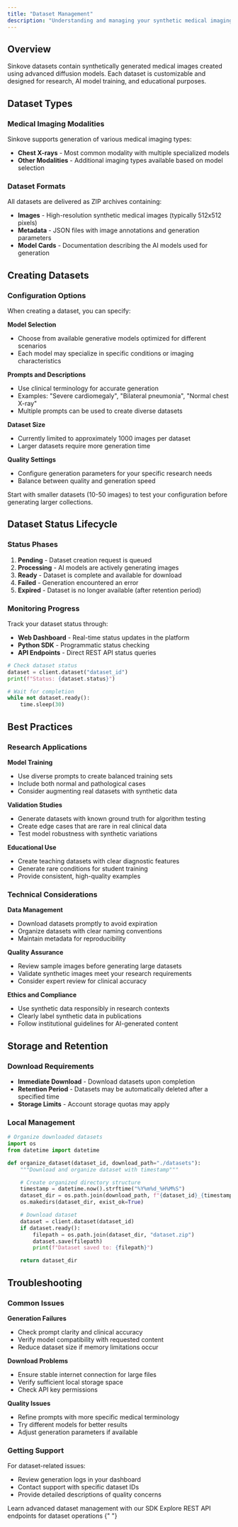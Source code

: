 ```yaml
---
title: "Dataset Management"
description: "Understanding and managing your synthetic medical imaging datasets"
---
```


## Overview

Sinkove datasets contain synthetically generated medical images created using advanced diffusion models. Each dataset is customizable and designed for research, AI model training, and educational purposes.

## Dataset Types

### Medical Imaging Modalities

Sinkove supports generation of various medical imaging types:

- **Chest X-rays** - Most common modality with multiple specialized models
- **Other Modalities** - Additional imaging types available based on model selection

### Dataset Formats

All datasets are delivered as ZIP archives containing:

- **Images** - High-resolution synthetic medical images (typically 512x512 pixels)
- **Metadata** - JSON files with image annotations and generation parameters
- **Model Cards** - Documentation describing the AI models used for generation

## Creating Datasets

### Configuration Options

When creating a dataset, you can specify:

**Model Selection**

- Choose from available generative models optimized for different scenarios
- Each model may specialize in specific conditions or imaging characteristics

**Prompts and Descriptions**

- Use clinical terminology for accurate generation
- Examples: "Severe cardiomegaly", "Bilateral pneumonia", "Normal chest X-ray"
- Multiple prompts can be used to create diverse datasets

**Dataset Size**

- Currently limited to approximately 1000 images per dataset
- Larger datasets require more generation time

**Quality Settings**

- Configure generation parameters for your specific research needs
- Balance between quality and generation speed

<Tip>
  Start with smaller datasets (10-50 images) to test your configuration before
  generating larger collections.
</Tip>

## Dataset Status Lifecycle

### Status Phases

1. **Pending** - Dataset creation request is queued
2. **Processing** - AI models are actively generating images
3. **Ready** - Dataset is complete and available for download
4. **Failed** - Generation encountered an error
5. **Expired** - Dataset is no longer available (after retention period)

### Monitoring Progress

Track your dataset status through:

- **Web Dashboard** - Real-time status updates in the platform
- **Python SDK** - Programmatic status checking
- **API Endpoints** - Direct REST API status queries

```python
# Check dataset status
dataset = client.dataset("dataset_id")
print(f"Status: {dataset.status}")

# Wait for completion
while not dataset.ready():
    time.sleep(30)
```

## Best Practices

### Research Applications

**Model Training**

- Use diverse prompts to create balanced training sets
- Include both normal and pathological cases
- Consider augmenting real datasets with synthetic data

**Validation Studies**

- Generate datasets with known ground truth for algorithm testing
- Create edge cases that are rare in real clinical data
- Test model robustness with synthetic variations

**Educational Use**

- Create teaching datasets with clear diagnostic features
- Generate rare conditions for student training
- Provide consistent, high-quality examples

### Technical Considerations

**Data Management**

- Download datasets promptly to avoid expiration
- Organize datasets with clear naming conventions
- Maintain metadata for reproducibility

**Quality Assurance**

- Review sample images before generating large datasets
- Validate synthetic images meet your research requirements
- Consider expert review for clinical accuracy

**Ethics and Compliance**

- Use synthetic data responsibly in research contexts
- Clearly label synthetic data in publications
- Follow institutional guidelines for AI-generated content

## Storage and Retention

### Download Requirements

- **Immediate Download** - Download datasets upon completion
- **Retention Period** - Datasets may be automatically deleted after a specified time
- **Storage Limits** - Account storage quotas may apply

### Local Management

```python
# Organize downloaded datasets
import os
from datetime import datetime

def organize_dataset(dataset_id, download_path="./datasets"):
    """Download and organize dataset with timestamp"""

    # Create organized directory structure
    timestamp = datetime.now().strftime("%Y%m%d_%H%M%S")
    dataset_dir = os.path.join(download_path, f"{dataset_id}_{timestamp}")
    os.makedirs(dataset_dir, exist_ok=True)

    # Download dataset
    dataset = client.dataset(dataset_id)
    if dataset.ready():
        filepath = os.path.join(dataset_dir, "dataset.zip")
        dataset.save(filepath)
        print(f"Dataset saved to: {filepath}")

    return dataset_dir
```

## Troubleshooting

### Common Issues

**Generation Failures**

- Check prompt clarity and clinical accuracy
- Verify model compatibility with requested content
- Reduce dataset size if memory limitations occur

**Download Problems**

- Ensure stable internet connection for large files
- Verify sufficient local storage space
- Check API key permissions

**Quality Issues**

- Refine prompts with more specific medical terminology
- Try different models for better results
- Adjust generation parameters if available

### Getting Support

For dataset-related issues:

- Review generation logs in your dashboard
- Contact support with specific dataset IDs
- Provide detailed descriptions of quality concerns

<CardGroup cols={2}>
  <Card title="Python SDK" icon="python" href="/python-sdk">
    Learn advanced dataset management with our SDK
  </Card>
  <Card title="API Reference" icon="code" href="/api-reference/introduction">
    Explore REST API endpoints for dataset operations
  </Card>
</CardGroup>{" "}
